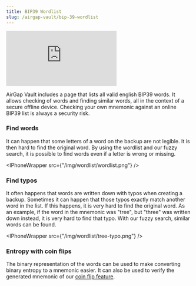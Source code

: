 ```yaml
---
title: BIP39 Wordlist
slug: /airgap-vault/bip-39-wordlist
---
```



<div class="yt-container">
  <iframe
    class="yt-video"
    src="https://www.youtube.com/embed/HHbfRR3Ft7s"
    frameborder="0"
    allowfullscreen
  ></iframe>
</div>

AirGap Vault includes a page that lists all valid english BIP39 words. It allows checking of words and finding similar words, all in the context of a secure offline device. Checking your own mnemonic against an online BIP39 list is always a security risk.

### Find words

It can happen that some letters of a word on the backup are not legible. It is then hard to find the original word. By using the wordlist and our fuzzy search, it is possible to find words even if a letter is wrong or missing.

<IPhoneWrapper src={"/img/wordlist/wordlist.png"} />

### Find typos

It often happens that words are written down with typos when creating a backup. Sometimes it can happen that those typos exactly match another word in the list. If this happens, it is very hard to find the original word. As an example, if the word in the mnemonic was "tree", but "three" was written down instead, it is very hard to find that typo. With our fuzzy search, similar words can be found.

<IPhoneWrapper src={"/img/wordlist/tree-typo.png"} />

### Entropy with coin flips

The binary representation of the words can be used to make converting binary entropy to a mnemonic easier. It can also be used to verify the generated mnemonic of our [coin flip feature](https://support.airgap.it/airgap-vault/coin-flip-dice-roll-entropy-collection).
